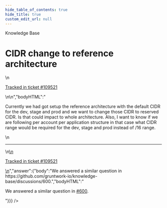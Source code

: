 ```yaml
---
hide_table_of_contents: true
hide_title: true
custom_edit_url: null
---
```



<head>
  <link rel="canonical" href="https://github.com/gruntwork-io/knowledge-base/discussions/582" />
</head>

<CenterLayout>
<span className="searchCategory">Knowledge Base</span>
<h1>CIDR change to reference architecture</h1>
<GitHub discussion={{"id":"D_kwDOF8slf84ARTC0","number":582,"author":{"login":"icfai-aniketsingh"},"title":"CIDR change to reference architecture","body":"\nCurrently we had got setup the reference architecture with the default CIDR for the dev, stage and prod and we want to change those CIDR to reserved CIDR. Is that could impact to whole architecture. Also, I want to know if we are following per account per application structure in that case what CIDR range would be required for the dev, stage and prod instead of /16 range.\n\n---\n\n<ins datetime=\"2022-11-03T10:00:40Z\">\n  <p><a href=\"https://support.gruntwork.io/hc/requests/109521\">Tracked in ticket #109521</a></p>\n</ins>\n","bodyHTML":"<p dir=\"auto\">Currently we had got setup the reference architecture with the default CIDR for the dev, stage and prod and we want to change those CIDR to reserved CIDR. Is that could impact to whole architecture. Also, I want to know if we are following per account per application structure in that case what CIDR range would be required for the dev, stage and prod instead of /16 range.</p>\n<hr>\n<ins datetime=\"2022-11-03T10:00:40Z\">\n  <p dir=\"auto\"><a href=\"https://support.gruntwork.io/hc/requests/109521\" rel=\"nofollow\">Tracked in ticket #109521</a></p>\n</ins>","answer":{"body":"We answered a similar question in https://github.com/gruntwork-io/knowledge-base/discussions/600.","bodyHTML":"<p dir=\"auto\">We answered a similar question in <a class=\"issue-link js-issue-link\" data-error-text=\"Failed to load title\" data-id=\"4597686\" data-permission-text=\"Title is private\" data-url=\"https://github.com/gruntwork-io/knowledge-base/discussions/600\" data-hovercard-type=\"discussion\" data-hovercard-url=\"/gruntwork-io/knowledge-base/discussions/600/hovercard\" href=\"https://github.com/gruntwork-io/knowledge-base/discussions/600\">#600</a>.</p>"}}} />

</CenterLayout>
  

<!-- ##DOCS-SOURCER-START
{
  "sourcePlugin": "github-discussions",
  "hash": "7304376ade7e9e24d216615175dbe81a"
}
##DOCS-SOURCER-END -->
